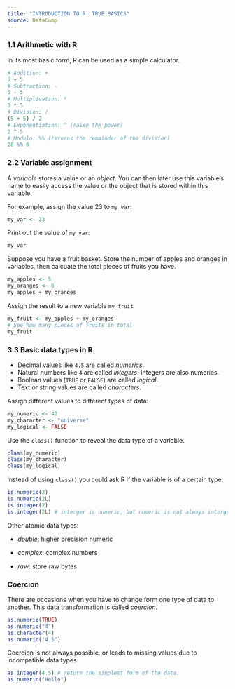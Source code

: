 ```yaml
---
title: "INTRODUCTION TO R: TRUE BASICS"
source: DataCamp
---
```


### 1.1 Arithmetic with R

In its most basic form, R can be used as a simple calculator.        

```r
# Addition: +
5 + 5 
# Subtraction: -
5 - 5 
# Multiplication: *
3 * 5 
# Division: /
(5 + 5) / 2 
# Exponentiation: ^ (raise the power)
2 ^ 5 
# Modulo: %% (returns the remainder of the division)
28 %% 6 
```


### 2.2 Variable assignment

A *variable* stores a value or an *object*. You can then later use this variable's name to easily access the value or the object that is stored within this variable.

For example, assign the value 23 to `my_var`:
                 
```r
my_var <- 23
```

Print out the value of `my_var`:

```r
my_var
```

Suppose you have a fruit basket. Store the number of apples and oranges  in variables, then calcuate the total pieces of fruits you have.

```r
my_apples <- 5
my_oranges <- 6
my_apples + my_oranges
```

Assign the result to a new variable `my_fruit`

```r
my_fruit <- my_apples + my_oranges
# See how many pieces of fruits in total
my_fruit
```


### 3.3 Basic data types in R

* Decimal values like `4.5` are called *numerics*.
* Natural numbers like `4` are called *integers*. Integers are also numerics.
* Boolean values  (`TRUE` or `FALSE`) are called *logical*. 
* Text or string values are called *characters*.

Assign different values to different types of data:

```r
my_numeric <- 42
my_character <- "universe"
my_logical <- FALSE
```

Use the `class()` function to reveal the data type of a variable.

```r
class(my_numeric)
class(my_character)
class(my_logical)
```

Instead of using `class()` you could ask R if the variable is of a certain type.

```r
is.numeric(2)
is.numeric(2L)
is.integer(2)
is.integer(2L) # interger is numeric, but numeric is not always interger.
```

Other atomic data types:

-    *double*: higher precision numeric

-    *complex*: complex numbers 

-    *raw*: store raw bytes.

### Coercion

There are occasions when you have to change form one type of data to another. This data transformation is called *coercion*. 

```r
as.numeric(TRUE)
as.numeric("4")
as.character(4)
as.numeric("4.5")
```
Coercion is not always possible, or leads to missing values due to incompatible data types.

```r
as.integer(4.5) # return the simplest form of the data.
as.numeric("Hello")
```
